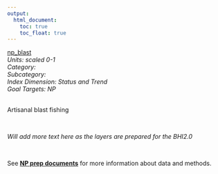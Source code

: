 ```yaml
---
output:
  html_document:
    toc: true
    toc_float: true
---
```


[np_blast](https://github.com/OHI-Science/bhi/blob/master/baltic/layers/np_blast_gl2018placeholder.csv)\
*Units: scaled 0-1*\
*Category:*\
*Subcategory:*\
*Index Dimension: Status and Trend*\
*Goal Targets: NP*\
<br>

Artisanal blast fishing

<br>

*Will add more text here as the layers are prepared for the BHI2.0*

<br>

See [**NP prep documents**](https://github.com/OHI-Science/bhi-1.0-archive/blob/draft/baltic2015/prep/NP/np_prep.md) for more information about data and methods.

<br>

